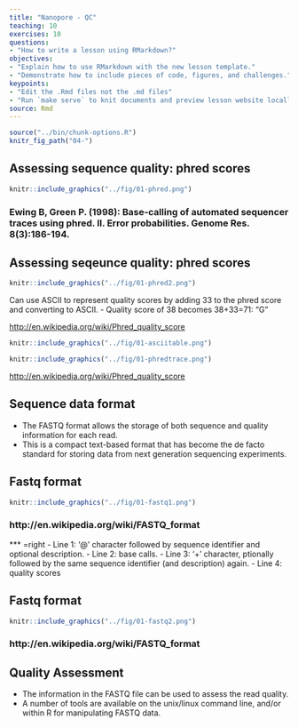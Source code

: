 ```yaml
---
title: "Nanopore - QC"
teaching: 10
exercises: 10
questions:
- "How to write a lesson using RMarkdown?"
objectives:
- "Explain how to use RMarkdown with the new lesson template."
- "Demonstrate how to include pieces of code, figures, and challenges."
keypoints:
- "Edit the .Rmd files not the .md files"
- "Run `make serve` to knit documents and preview lesson website locally"
source: Rmd
---
```


```r
source("../bin/chunk-options.R")
knitr_fig_path("04-")
```





## Assessing sequence quality: phred scores



```r
knitr::include_graphics("../fig/01-phred.png")
```

### Ewing B, Green P. (1998): Base-calling of automated sequencer traces using phred. II. Error probabilities. Genome Res. 8(3):186-194.



## Assessing seqeunce quality: phred scores




```r
knitr::include_graphics("../fig/01-phred2.png")
```

Can use ASCII to represent quality scores by adding 33 to the phred score and converting to ASCII.
 - Quality score of 38 becomes 38+33=71: “G” 

[http://en.wikipedia.org/wiki/Phred_quality_score](http://en.wikipedia.org/wiki/Phred_quality_score)


 


```r
knitr::include_graphics("../fig/01-asciitable.png")
```




```r
knitr::include_graphics("../fig/01-phredtrace.png")
```

[http://en.wikipedia.org/wiki/Phred_quality_score](http://en.wikipedia.org/wiki/Phred_quality_score)



## Sequence data format

 - The FASTQ format allows the storage of both sequence and quality information for each read.
 - This is a compact text-based format that has become the de facto standard for storing data from next generation sequencing experiments.



## Fastq format 





```r
knitr::include_graphics("../fig/01-fastq1.png")
```

### http://en.wikipedia.org/wiki/FASTQ_format

*** =right
 - Line 1: '@' character followed by sequence identifier and optional description.
 - Line 2: base calls.
 - Line 3: '+' character, ptionally followed by the same sequence identifier (and description) again.
 - Line 4: quality scores



## Fastq format



```r
knitr::include_graphics("../fig/01-fastq2.png")
```

### http://en.wikipedia.org/wiki/FASTQ_format



## Quality Assessment

 - The information in the FASTQ file can be used to assess the read quality.
 - A number of tools are available on the unix/linux command line, and/or within R for manipulating FASTQ data.



